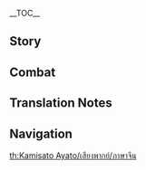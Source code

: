 {{CharacterTabs}}
{{LanguageTabs}}
{{Stub|1={{Meta/VO|rm=1}}}}
__TOC__
==Story==
{{VO/Story
|character           = Kamisato Ayato
|language            = zh
|language_s          = zh
|language_t          = zh-tw
|name_s              = 神里绫人
|name_t              = 神里綾人

<!-- Hello -->
|vo_01_01_title_s    = 初次见面…
|vo_01_01_title_t    = 初次見面…
|vo_01_01_subtitle   = Hello
|vo_01_01_file       = VO_{language}{character} Hello.ogg
|vo_01_01_tx_s       = 此前听绫华屡次提起阁下，不料公务繁忙，直至今日才有机会相见。神里家家主，神里绫人，今后请多指教了。
|vo_01_01_tx_t       = 此前聽綾華屢次提起閣下，不料公務繁忙，直至今日才有機會相見。神里家家主，神里綾人，今後請多指教了。
|vo_01_01_rm         = Cǐqián tīng Línghuá lǚcì tíqǐ géxià, bùliào gōngwù fánmáng, zhízhì jīnrì cái yǒu jīhui xiāngjiàn. Shénlǐ-jiā jiāzhǔ, Shénlǐ Língrén, jīnhòu qǐng duō zhǐjiàole.

<!-- Chats -->
|vo_02_01_title_s    = 闲聊・大少爷
|vo_02_01_title_t    = 閒聊・大少爺
|vo_02_01_subtitle   = Chat: Spoiled
|vo_02_01_file       = VO_{language}{character} Chat - Spoiled.ogg
|vo_02_01_tx_s       = 好像忘带什么东西了…算了，等想起来的时候再差人送来好了。
|vo_02_01_tx_t       = 好像忘帶什麼東西了…算了，等想起來的時候再差人送來好了。
|vo_02_01_rm         = Hǎoxiàng wàng dài shénme dōngxīle... suànle, děng xiǎngqǐlái de shíhòu zài chà rén sòng lái hǎole.
|vo_02_02_title_s    = 闲聊・收网
|vo_02_02_title_t    = 閒聊・收網
|vo_02_02_subtitle   = Chat: Reel Them In
|vo_02_02_file       = VO_{language}{character} Chat - Reel Them In.ogg
|vo_02_02_tx_s       = 暗线已经布置妥当，嗯，差不多该收网了…
|vo_02_02_tx_t       = 暗線已經佈置妥當，嗯，差不多該收網了…
|vo_02_02_rm         = Ànxiàn yǐjīng bùzhì tuǒdang, ǹg, chàbùduō gāi shōu wǎngle...
|vo_02_03_title_s    = 闲聊・恶趣味
|vo_02_03_title_t    = 閒聊・惡趣味
|vo_02_03_subtitle   = Chat: Perverse Pleasure
|vo_02_03_file       = VO_{language}{character} Chat - Perverse Pleasure.ogg
|vo_02_03_tx_s       = 一想起家臣们一脸焦急却又不敢开口阻拦的样子，就忍不住觉得有趣。呵，出来走走是不错。
|vo_02_03_tx_t       = 一想起家臣們一臉焦急卻又不敢開口阻攔的樣子，就忍不住覺得有趣。呵，出來走走是不錯。
|vo_02_03_rm         = Yī xiǎngqǐ jiāchénmen yī liǎn jiāojí què yòu bùgǎn kāikǒu zǔlán de yàngzi, jiù rěnbùzhù juédé yǒuqù. Hē, chūlái zǒuzou shì bùcuò.

<!-- Weather -->
|vo_03_01_title_s    = 下雨的时候…
|vo_03_01_title_t    = 下雨的時候…
|vo_03_01_subtitle   = When It Rains
|vo_03_01_file       = VO_{language}{character} When It Rains.ogg
|vo_03_01_tx_s       = 暂且先避下雨吧，不必着急，很快就会有人来送伞了。
|vo_03_01_tx_t       = 暫且先避下雨吧，不必著急，很快就會有人來送傘了。
|vo_03_01_rm         = Zànqiě xiān bì xiàyǔ ba, bùbì zhāojí, hěn kuài jiù huì yǒurén lái sòng sǎnle.
|vo_03_02_title_s    = 打雷的时候…
|vo_03_02_title_t    = 打雷的時候…
|vo_03_02_subtitle   = When Thunder Strikes
|vo_03_02_friendship = 4
|vo_03_02_file       = VO_{language}{character} When Thunder Strikes.ogg
|vo_03_02_tx_s       = 绫华自小害怕打雷，直到家母告诉她雷声是大御所大人的倾诉。从那时起，每逢打雷她都会神色专注，仿佛这样就能听懂大御所大人的言语。
|vo_03_02_tx_t       = 綾華自小害怕打雷，直到家母告訴她雷聲是大御所大人的傾訴。從那時起，每逢打雷她都會神色專注，彷彿這樣就能聽懂大御所大人的言語。
|vo_03_02_rm         = Línghuá zìxiǎo hàipà dǎléi, zhídào jiāmǔ gàosù tā léishēng shì dà yù suǒ dàrén de qīngsù. Cóng nàshí qǐ, měiféng dǎléi tā dūhuì shénsè zhuānzhù, fǎngfú zhèyàng jiù néng tīngdǒng Dàyùsuǒ-dàrén de yányǔ.
|vo_03_03_title_s    = 下雪的时候…
|vo_03_03_title_t    = 下雪的時候…
|vo_03_03_subtitle   = When It Snows
|vo_03_03_file       = VO_{language}{character} When It Snows.ogg
|vo_03_03_tx_s       = 如今的雪景，与多年前的那场雪…并无二致。
|vo_03_03_tx_t       = 如今的雪景，與多年前的那場雪…並無二致。
|vo_03_03_rm         = Rújīn de xuějǐng, yǔ duō niánqián de nà chǎng xuě... bìngwú'èrzhì.
|vo_03_04_title_s    = 阳光很好…
|vo_03_04_title_t    = 陽光很好…
|vo_03_04_subtitle   = When the Sun Is Out
|vo_03_04_file       = VO_{language}{character} When the Sun Is Out.ogg
|vo_03_04_tx_s       = 能悠闲晒太阳的时间可不多。
|vo_03_04_tx_t       = 能悠閒曬太陽的時間可不多。
|vo_03_04_rm         = Néng yōuxián shàitàiyáng de shíjiān kěbù duō.
|vo_03_05_title_s    = 起风的时候…
|vo_03_05_title_t    = 起風的時候…
|vo_03_05_subtitle   = When It's Windy
|vo_03_05_file       = VO_{language}{character} When It's Windy.ogg
|vo_03_05_tx_s       = 有些「突发情况」，看似细小如微风，却会影响到最终结果…呵呵。
|vo_03_05_tx_t       = 有些「突發情況」，看似細小如微風，卻會影響到最終結果…呵呵。
|vo_03_05_rm         = Yǒuxiē "túfā qíngkuàng", kànsì xìxiǎo rú wéifēng, què huì yǐngxiǎng dào zuìzhōng jiéguǒ... hēhē.
|vo_03_06_title_s    = 刮大风了…
|vo_03_06_title_t    = 颳大風了…
|vo_03_06_subtitle   = When the Wind Is Blowing
|vo_03_06_file       = VO_{language}{character} When the Wind Is Blowing.ogg
|vo_03_06_tx_s       = 大多数人会因为大风迷眼而止步不前，只有少部分人能够借势而为。
|vo_03_06_tx_t       = 大多數人會因為大風迷眼而止步不前，只有少部分人能夠借勢而為。
|vo_03_06_rm         = Dàduōshù rén huì yīnwéi dàfēng mí yǎn ér zhǐbùbùqián, zhǐyǒu shǎo bùfèn rén nénggòu jièshì ér wéi.

<!-- Greetings -->
|vo_04_01_title_s    = 早上好…
|vo_04_01_title_t    = 早安…
|vo_04_01_subtitle   = Good Morning
|vo_04_01_file       = VO_{language}{character} Good Morning.ogg
|vo_04_01_tx_s       = 早上好。清晨适宜练剑，放松身心。我一般不会让人安排公务。如何？要过上几招么？
|vo_04_01_tx_t       = 早上好。清晨適宜練劍，放鬆身心。我一般不會讓人安排公務。如何？要過上幾招嗎？
|vo_04_01_rm         = Zǎoshanghǎo. Qīngchén shìyí liàn jiàn, fàngsōng shēnxīn. Wǒ yībān bùhuì ràngrén ānpái gōngwù. Rúhé? Yào guò shàng jǐ zhāo me?
|vo_04_02_title_s    = 中午好…
|vo_04_02_title_t    = 午安…
|vo_04_02_subtitle   = Good Afternoon
|vo_04_02_file       = VO_{language}{character} Good Afternoon.ogg
|vo_04_02_tx_s       = 午饭如果有偏好的菜色，提前和家仆说就好。你是我的贵客，他们也应对你尽心尽力。
|vo_04_02_tx_t       = 午飯如果有偏好的菜色，提前和家僕說就好。{{MC|你|妳}}是我的貴客，他們也應對{{MC|你|妳}}盡心盡力。
|vo_04_02_rm         = Wǔfàn rúguǒ yǒu piānhào de càisè, tíqián hé jiā pú shuō jiù hǎo. Nǐ shì wǒ de guìkè, tāmen yě yìngduì nǐ jìnxīnjìnlì.
|vo_04_03_title_s    = 晚上好…
|vo_04_03_title_t    = 晚上好…
|vo_04_03_subtitle   = Good Evening
|vo_04_03_friendship = 4
|vo_04_03_file       = VO_{language}{character} Good Evening.ogg
|vo_04_03_tx_s       = 既然在这个时间点找我，不如留下来吃晚饭吧。
|vo_04_03_tx_t       = 既然在這個時間點找我，不如留下來吃晚飯吧。
|vo_04_03_rm         = Jìrán zài zhège shíjiān diǎn zhǎo wǒ, bùrú liú xiàlái chī wǎnfàn ba.
|vo_04_04_title_s    = 晚安…
|vo_04_04_title_t    = 晚安…
|vo_04_04_subtitle   = Good Night
|vo_04_04_file       = VO_{language}{character} Good Night.ogg
|vo_04_04_tx_s       = 到洗漱的时间了是吧，你先下去吧，我还不困…呃，是你？我最后再整理下今日的公务便好，你也早点休息。
|vo_04_04_tx_t       = 到洗漱的時間了是吧，你先下去吧，我還不睏…呃，是{{MC|你|妳}}？我最後再整理一下今日的公務便好，{{MC|你|妳}}也早點休息。
|vo_04_04_rm         = Dào xǐshù de shíjiānle shì ba, nǐ xiān xiàqù ba, wǒ hái bù kùn... E, shì nǐ? Wǒ zuìhòu zài zhěnglǐ xià jīnrì de gōngwù biàn hǎo, nǐ yě zǎodiǎn xiūxí.

<!-- About -->
|vo_05_01_title_s    = 关于{name_s}自己・代价
|vo_05_01_title_t    = 關於{name_t}自己・代價
|vo_05_01_subtitle   = About {character}: Price to Pay
|vo_05_01_file       = VO_{language}{character} About {character} - Price to Pay.ogg
|vo_05_01_tx_s       = 万事皆有代价。既然寻求常人无法企及之事，那就必然付出世人无法想象的代价。
|vo_05_01_tx_t       = 萬事皆有代價。既然尋求常人無法企及之事，那就必然付出世人無法想像的代價。
|vo_05_01_rm         = Wànshì jiē yǒu dàijià. Jìrán xúnqiú chángrén wúfǎ qǐjí zhī shì, nà jiù bìrán fùchū shìrén wúfǎ xiǎngxiàng de dàijià.
|vo_05_02_title_s    = 关于{name_s}自己・手段
|vo_05_02_title_t    = 關於{name_t}自己・手段
|vo_05_02_subtitle   = About {character}: Methodology
|vo_05_02_friendship = 4
|vo_05_02_file       = VO_{language}{character} About {character} - Methodology.ogg
|vo_05_02_tx_s       = 我并不是拘泥于手段的人，无论采取怎样的方式，只要能够取得合适的结果就好。
|vo_05_02_tx_t       = 我並不是拘泥於手段的人，無論採取怎樣的方式，只要能夠取得合適的結果就好。
|vo_05_02_rm         = Wǒ bìngbù shì jūnì yú shǒuduàn de rén, wúlùn cǎiqǔ zěnyàng de fāngshì, zhǐyào nénggòu qǔdé héshì de jiéguǒ jiù hǎo.

<!-- About Us -->
|vo_06_01_title_s    = 关于我们・趣事
|vo_06_01_title_t    = 關於我們・趣事
|vo_06_01_subtitle   = About Us: Most Entertaining
|vo_06_01_quest      = Omnipresence Over Mortals
|vo_06_01_file       = VO_{language}{character} About Us - Most Entertaining.ogg
|vo_06_01_tx_s       = 呵，我听说了你们在天领奉行那边发生的趣事。能让九条老头气得掉头发的人，真不多见。只可惜没有亲眼见证这一幕啊…
|vo_06_01_tx_t       = 呵，我聽說了{{MC|你|妳}}們在天領奉行那邊發生的趣事。能讓九條老頭氣得掉頭髮的人，真不多見。只可惜沒有親眼見證這一幕啊…
|vo_06_01_rm         = Hē, wǒ tīngshuōle nǐmen zài Tiānlǐng-fèngxíng nàbiān fāshēng de qùshì. Néng ràng jiǔ tiáo lǎotóu qì dé diào tóufǎ de rén, zhēn bù duō jiàn. Zhǐ kěxí méiyǒu qīnyǎn jiànzhèng zhè yīmù a...
|vo_06_02_title_s    = 关于我们・信任
|vo_06_02_title_t    = 關於我們・信任
|vo_06_02_subtitle   = About Us: Trust
|vo_06_02_friendship = 6
|vo_06_02_file       = VO_{language}{character} About Us - Trust.ogg
|vo_06_02_tx_s       = 信任他人不是一件容易的事，特别是对于位居高位的人来说。一旦错付了，付出生命的代价也不算少见。不过，你已经给了我信任，那我自然也不该辜负。
|vo_06_02_tx_t       = 信任他人不是一件容易的事，特別是對於位居高位的人來說。一旦錯付了，付出生命的代價也不算少見。不過，{{MC|你|妳}}已經給了我信任，那我自然也不該辜負。
|vo_06_02_rm         = 

<!-- Miscellaneous I -->
|vo_07_01_title_s    = 关于「神之眼」…
|vo_07_01_title_t    = 關於「神之眼」…
|vo_07_01_subtitle   = About the [[Vision]]
|vo_07_01_friendship = 4
|vo_07_01_file       = VO_{language}{character} About the Vision.ogg
|vo_07_01_tx_s       = 既然有「神之眼」这么方便的道具，自然是要好好利用了。能在我的手中像这样焕发光辉，它也是高兴的吧。
|vo_07_01_tx_t       = 既然有「神之眼」這麼方便的道具，自然是要好好利用了。能在我的手中像這樣煥發光輝，它也是高興的吧。
|vo_07_01_rm         = 
|vo_07_02_title_s    = 有什么想要分享…
|vo_07_02_title_t    = 有什麼想要分享…
|vo_07_02_subtitle   = Something to Share
|vo_07_02_file       = VO_{language}{character} Something to Share.ogg
|vo_07_02_tx_s       = 将落花投于暖炉之上，在炉火的炙烤下，花会短暂地恢复生机，最后一刻的红艳更是压火光一筹…倒也没有枉费短暂的一生。
|vo_07_02_tx_t       = 將落花投於暖爐之上，在爐火的炙烤下，花會短暫地恢復生機，最後一刻的紅豔更是壓火光一籌…倒也沒有枉費短暫的一生。
|vo_07_02_rm         = 
|vo_07_03_title_s    = 感兴趣的见闻…
|vo_07_03_title_t    = 感興趣的見聞…
|vo_07_03_subtitle   = Interesting Things
|vo_07_03_file       = VO_{language}{character} Interesting Things.ogg
|vo_07_03_tx_s       = 说起宠物的话，嗯，我更喜欢狗。猫自我主义的特征是不错，但只有狗会乖乖听从主人的命令。忠诚而又坦率，呵，真是惹人喜爱啊。
|vo_07_03_tx_t       = 說起寵物的話，嗯，我比較喜歡狗。貓自我主義的特徵是不錯，但只有狗會乖乖聽從主人的命令。忠誠而又坦率，呵，真是惹人喜愛啊。
|vo_07_03_rm         = 

<!-- About Others -->
|vo_08_01_title_s    = 关于神里绫华…
|vo_08_01_title_t    = 關於神里綾華…
|vo_08_01_subtitle   = About [[Kamisato Ayaka]]
|vo_08_01_friendship = 4
|vo_08_01_file       = VO_{language}{character} About Kamisato Ayaka.ogg
|vo_08_01_tx_s       = 我相信绫华的能力，但我也希望她能够保持一颗纯粹的心。权力斗争她不必参与，人世阴暗她也不必直面，这些理应由作为兄长的我来一一扫清…不小心说太多了，就当是你我之间的秘密吧。
|vo_08_01_tx_t       = 我相信綾華的能力，但我也希望她能夠保持一顆純粹的心。權力鬥爭她不必參與，人世陰暗她也不必直面，這些理應由作為兄長的我來一一掃清…不小心說太多了，就當是{{MC|你|妳}}我之間的秘密吧。
|vo_08_01_rm         = 
|vo_08_02_title_s    = 关于托马…
|vo_08_02_title_t    = 關於托馬…
|vo_08_02_subtitle   = About [[Thoma]]
|vo_08_02_friendship = 4
|vo_08_02_file       = VO_{language}{character} About Thoma.ogg
|vo_08_02_tx_s       = 托马对神里家的忠心毋庸置疑。很久以前我曾试探过他，如果不想往后被卷入无尽纷争的话，最好早日离开。他却还是留了下来，一直跟随着神里家，让我也省心不少。…现在，我完全信得过的人很少，托马算是一个。
|vo_08_02_tx_t       = 托馬對神里家的忠心毋庸置疑。很久以前我曾試探過他，如果不想往後被捲入無盡紛爭的話，最好早日離開。他卻還是留了下來，一直跟隨著神里家，讓我也省心不少…現在，我完全信得過的人很少，托馬算是一個。
|vo_08_02_rm         = 
|vo_08_03_title_s    = 关于早柚…
|vo_08_03_title_t    = 關於早柚…
|vo_08_03_subtitle   = About [[Sayu]]
|vo_08_03_friendship = 4
|vo_08_03_file       = VO_{language}{character} About Sayu.ogg
|vo_08_03_tx_s       = 她平时看起来是懒散了点，但在适当的时机，却总能给予重要帮助。你应该再清楚不过了吧？
|vo_08_03_tx_t       = 她平時看起來是懶散了點，但在適當的時機，卻總能給予重要幫助。{{MC|你|妳}}應該再清楚不過了吧？
|vo_08_03_rm         = 
|vo_08_04_title_s    = 关于宵宫…
|vo_08_04_title_t    = 關於宵宮…
|vo_08_04_subtitle   = About [[Yoimiya]]
|vo_08_04_friendship = 4
|vo_08_04_file       = VO_{language}{character} About Yoimiya.ogg
|vo_08_04_tx_s       = 那位…为人爽朗的烟花店店主么？嗯…她和神里家往来还算密切。她和绫华年龄相仿，也很投缘。绫华恐怕也不会因为她的快人快语而困扰。毕竟绫华那孩子在小时候，就能坚定地守住本心。
|vo_08_04_tx_t       = 那位…為人爽朗的煙花店店主嗎？嗯…她和神里家往來還算密切。她和綾華年齡相仿，也很投緣。綾華恐怕也不會因為她的快人快語而困擾。畢竟綾華那孩子在小時候，就能堅定地守住本心。
|vo_08_04_rm         = 
|vo_08_05_title_s    = 关于雷电将军…
|vo_08_05_title_t    = 關於雷電將軍…
|vo_08_05_subtitle   = About the [[Raiden Shogun]]
|vo_08_05_quest      = Omnipresence Over Mortals
|vo_08_05_friendship = 4
|vo_08_05_file       = VO_{language}{character} About the Raiden Shogun.ogg
|vo_08_05_tx_s       = 为了追求「永恒」，将军大人以及整个稻妻，都付出了不小的代价。伤口需要时间来愈合，作为政局的调和者，我必然会尽到我的责任。
|vo_08_05_tx_t       = 為了追求「永恆」，將軍大人以及整個稻妻，都付出了不小的代價。傷口需要時間來癒合，作為政局的調和者，我必然會盡到我的責任。
|vo_08_05_rm         = 
|vo_08_06_title_s    = 关于八重神子…
|vo_08_06_title_t    = 關於八重神子…
|vo_08_06_subtitle   = About [[Yae Miko]]
|vo_08_06_friendship = 4
|vo_08_06_file       = VO_{language}{character} About Yae Miko.ogg
|vo_08_06_tx_s       = 宫司大人于神里家有恩，可她却一直不太看得惯我，呵，恐怕你没少听她「那小子」「那小子」地称呼我吧。<br>由于业务交集，我们偶有碰面，虽说大家各怀心思，但工作起来也称得上融洽。我并不讨厌这种感觉。嗯，与聪明人一起办事，效率就是会高得多。况且就算她再讨厌我，也不得不承认如果没有我，就没人能实现得了她那些「奇思妙想」了。
|vo_08_06_tx_t       = 宮司大人於神里家有恩，可她卻一直不太看得慣我，呵，恐怕{{MC|你|妳}}沒少聽她「那小子」、「那小子」地稱呼我吧。<br>由於業務交集，我們偶有碰面，雖說大家各懷心思，但工作起來也稱得上融洽。我並不討厭這種感覺。嗯，與聰明人一起辦事，效率就是會高得多。況且就算她再討厭我，也不得不承認如果沒有我，就沒人能實現得了她那些「奇思妙想」了。
|vo_08_06_rm         = 
|vo_08_07_title_s    = 关于九条裟罗…
|vo_08_07_title_t    = 關於九條裟羅…
|vo_08_07_subtitle   = About [[Kujou Sara]]
|vo_08_07_friendship = 4
|vo_08_07_file       = VO_{language}{character} About Kujou Sara.ogg
|vo_08_07_tx_s       = 九条老头打得一手好算盘，磨砺出了一柄利剑。哼，只可惜，他没有算到，自己做不起这位执剑人。
|vo_08_07_tx_t       = 九條老頭打得一手好算盤，磨礪出了一柄利劍。哼，只可惜，他沒有算到，自己做不起這位執劍人。
|vo_08_07_rm         = 
|vo_08_08_title_s    = 关于枫原万叶…
|vo_08_08_title_t    = 關於楓原萬葉…
|vo_08_08_subtitle   = About [[Kaedehara Kazuha]]
|vo_08_08_friendship = 4
|vo_08_08_file       = VO_{language}{character} About Kaedehara Kazuha.ogg
|vo_08_08_tx_s       = 枫原家曾是神里家的下属，神里家的先祖当年未能保护他们周全，到我这里，仍有义务照拂他。虽说无法助他重振家业，但帮他逃脱天领奉行的追捕这种事还是做得到的。
|vo_08_08_tx_t       = 楓原家曾是神里家的下屬，神里家的先祖當年未能保護他們周全，到我這裡，仍有義務照拂他。雖說無法助他重振家業，但幫他逃脫天領奉行的追捕這種事還是做得到的。
|vo_08_08_rm         = 
|vo_08_09_title_s    = 关于荒泷一斗…
|vo_08_09_title_t    = 關於荒瀧一斗…
|vo_08_09_subtitle   = About [[Arataki Itto]]
|vo_08_09_friendship = 4
|vo_08_09_file       = VO_{language}{character} About Arataki Itto.ogg
|vo_08_09_tx_s       = 那家伙实在是个有趣的人。让温顺的鬼兜虫相互争斗，哈哈，有意思。嗯，虽然那次点拨实则是不经意之举，但没想到的是，他竟会直接与我称兄道弟，而且时至今日都还没发现我这位「绫人兄」的身份。呵呵，这样也好，我并不讨厌…单纯的人。
|vo_08_09_tx_t       = 那傢伙實在是個有趣的人。讓溫順的鬼兜蟲相互爭鬥，哈哈，有意思。嗯，雖然那次點撥實則是不經意之舉，但沒想到的是，他竟會直接與我稱兄道弟，而且時至今日都還沒發現我這位「綾人兄」的身分。呵呵，這樣也好，我並不討厭…單純的人。
|vo_08_09_rm         = 
|vo_08_10_title_s    = 关于凝光…
|vo_08_10_title_t    = 關於凝光…
|vo_08_10_subtitle   = About [[Ningguang]]
|vo_08_10_friendship = 4
|vo_08_10_file       = VO_{language}{character} About Ningguang.ogg
|vo_08_10_tx_s       = 璃月七星中的那位「天权」大人，嗯，她的 我也略有耳闻。说来，我还收藏有一套限量版的「璃月千年」，你感兴趣吗？我差人拿出来，我们下一盘如何？
|vo_08_10_tx_t       = 璃月七星中的那位「天權」大人，嗯，她的手段我也略有耳聞。說來，我還收藏有一套限量版的「璃月千年」，{{MC|你|妳}}感興趣嗎？我差人拿出來，我們下一盤如何？
|vo_08_10_rm_s       = 
|vo_08_10_rm_t       = 

<!-- More About -->
|vo_09_01_title_s    = 想要了解{name_s}・其一
|vo_09_01_title_t    = 想要瞭解{name_t}・其一
|vo_09_01_subtitle   = More About {character}: I
|vo_09_01_file       = VO_{language}{character} More About {character} - 01.ogg
|vo_09_01_tx_s       = 我的事情吗？有时候知道得太多不一定是好事，你应该也听说过类似的谚语吧。下次有机会再聊吧。
|vo_09_01_tx_t       = 我的事情嗎？有時候知道得太多不一定是好事，{{MC|你|妳}}應該也聽說過類似的諺語吧。下次有機會再聊吧。
|vo_09_01_rm         = 
|vo_09_02_title_s    = 想要了解{name_s}・其二
|vo_09_02_title_t    = 想要瞭解{name_t}・其二
|vo_09_02_subtitle   = More About {character}: II
|vo_09_02_file       = VO_{language}{character} More About {character} - 02.ogg
|vo_09_02_tx_s       = 品味…奇特？看来你对我有什么误解，我得澄清一下才是。多数时候，我只是喜欢看人脸上为难的表情罢了。难道这很奇怪吗？你应该也没少逗你边上的小家伙吧？
|vo_09_02_tx_t       = 品味…奇特？看來{{MC|你|妳}}對我有什麼誤解，我得澄清一下才是。多數時候，我只是喜歡看人臉上為難的表情罷了。難道這很奇怪嗎？{{MC|你|妳}}應該也沒少逗{{MC|你|妳}}邊上的小傢伙吧？
|vo_09_02_rm         = 
|vo_09_03_title_s    = 想要了解{name_s}・其三
|vo_09_03_title_t    = 想要瞭解{name_t}・其二
|vo_09_03_subtitle   = More About {character}: III
|vo_09_03_file       = VO_{language}{character} More About {character} - 03.ogg
|vo_09_03_tx_s       = 三奉行之间，表面看起来风平浪静，实际上却暗潮涌动。哼，和那些老家伙们周旋，并不是什么愉快的事，不值得细说。你只需知道…昔日是为了神里家的稳定，今日是为了稻妻的大局，我从未行有愧于神里家家主之名之事。
|vo_09_03_tx_t       = 三奉行之間，表面看起來風平浪靜，實際上卻暗潮湧動。哼，和那些老傢伙們周旋，並不是什麼愉快的事，不值得細說。{{MC|你|妳}}只需知道…昔日是為了神里家的穩定，今日是為了稻妻的大局，我從未行有愧於神里家家主之名之事。
|vo_09_03_rm         = 
|vo_09_04_title_s    = 想要了解{name_s}・其四
|vo_09_04_title_t    = 想要瞭解{name_t}・其四
|vo_09_04_subtitle   = More About {character}: IV
|vo_09_04_file       = VO_{language}{character} More About {character} - 04.ogg
|vo_09_04_tx_s       = 终末番吗？和你说说倒也无妨。那是直属于神里家家主的一支秘密部队，家父去世后，便由我接手了。我不能直接出面解决的事情，有了终末番就方便不少。里面的成员大多是孤儿，从小就被组织收养，这样才能最大程度保证忠诚，也能让人放心。
|vo_09_04_tx_t       = 終末番嗎？和{{MC|你|妳}}說說倒也無妨。那是直屬於神里家家主的一支秘密部隊，家父去世後，便由我接手了。我不能直接出面解決的事情，有了終末番就方便不少。裡面的成員大多是孤兒，從小就被組織收養，這樣才能最大程度保證忠誠，也能讓人放心。
|vo_09_04_rm         = 
|vo_09_05_title_s    = 想要了解{name_s}・其五
|vo_09_05_title_t    = 想要瞭解{name_t}・其五
|vo_09_05_subtitle   = More About {character}: V
|vo_09_05_file       = VO_{language}{character} More About {character} - 05.ogg
|vo_09_05_tx_s       = 除了终末番以外的底牌？呵，自然是有的，狡兔有三窟，更何况人呢？只是我的秘密已经说得差不多了，该来听听你的故事了吧。哦对了，在提瓦特大陆上旅行的部分就不用了，说些更久之前的吧。
|vo_09_05_tx_t       = 除了終末番以外的底牌？呵，自然是有的，狡兔有三窟，更何況人呢？只是我的秘密已經說得差不多了，該來聽聽{{MC|你|妳}}的故事了吧。喔對了，在提瓦特大陸上旅行的部分就不用了，說些更久之前的吧。
|vo_09_05_rm         = 

<!-- Miscellaneous II -->
|vo_10_01_title_s    = {name_s}的爱好…
|vo_10_01_title_t    = {name_t}的愛好…
|vo_10_01_subtitle   = {character}'s Hobbies
|vo_10_01_file       = VO_{language}{character} Hobbies.ogg
|vo_10_01_tx_s       = 爱好…小时候倒是略有一二，不过如今公务占据了大多数时间，不提也罢…嗯？你说有人把公务当成爱好？呵，这可真是…嗯…独特。
|vo_10_01_tx_t       = 愛好…小時候倒是略有一二，不過如今公務占據了大多數時間，不提也罷…嗯？{{MC|你|妳}}說有人把公務當成愛好？呵，這可真是…嗯…獨特。
|vo_10_01_rm         = 
|vo_10_02_title_s    = {name_s}的烦恼…
|vo_10_02_title_t    = {name_t}的煩惱…
|vo_10_02_subtitle   = {character}'s Troubles
|vo_10_02_file       = VO_{language}{character} Troubles.ogg
|vo_10_02_tx_s       = 烦恼吗？如果一件事让我烦恼，那就得尽快处理好。如果一个人让我烦恼，呵…
|vo_10_02_tx_t       = 煩惱嗎？如果一件事讓我煩惱，那就得盡快處理好。如果一個人讓我煩惱，呵…
|vo_10_02_rm         = 
|vo_10_03_title_s    = 喜欢的食物・个人喜好
|vo_10_03_title_t    = 喜歡的食物・個人喜好
|vo_10_03_subtitle   = Favorite Food: Personal Preference
|vo_10_03_file       = VO_{language}{character} Favorite Food - Personal Preference.ogg
|vo_10_03_tx_s       = 新奇的事物能给枯燥的日常生活带来新鲜感。最近花见坂那边新出的什锦奶茶就很不错，你也该试试。不过…日常饭菜上我没有什么偏好。每日用餐有专门的下属制定计划。对方端来什么，我就吃什么。
|vo_10_03_tx_t       = 新奇的事物能為枯燥的日常生活帶來新鮮感。最近花見坂那邊新出的什錦奶茶就很不錯，{{MC|你|妳}}也該試試。不過…日常飯菜上我沒有什麼偏好。每日用餐有專門的下屬制定計劃。對方端來什麼，我就吃什麼。
|vo_10_03_rm         = 
|vo_10_04_title_s    = 喜欢的食物・新的尝试
|vo_10_04_title_t    = 喜歡的食物・新的嘗試
|vo_10_04_subtitle   = Favorite Food: Trying New Things
|vo_10_04_friendship = 6
|vo_10_04_file       = VO_{language}{character} Favorite Food - Trying New Things.ogg
|vo_10_04_tx_s       = 差不多可以告诉我你的口味了吧？嗯？原来是这样。嗯，我记下来了。下次被问起的时候，我也回答这个吧。
|vo_10_04_tx_t       = 差不多可以告訴我{{MC|你|妳}}的口味了吧？嗯？原來是這樣。嗯，我記下來了。下次被問起的時候，我也回答這個吧。
|vo_10_04_rm         = 
|vo_10_05_title_s    = 讨厌的食物…
|vo_10_05_title_t    = 討厭的食物…
|vo_10_05_subtitle   = Least Favorite Food
|vo_10_05_file       = VO_{language}{character} Least Favorite Food.ogg
|vo_10_05_tx_s       = …啊，盐和糖弄错了。咸的水馒头…嗯，也行，给托马吃吧。
|vo_10_05_tx_t       = …啊，鹽和糖弄錯了。鹹的水饅頭…嗯，也行，給托馬吃吧。
|vo_10_05_rm         = 

<!-- Receiving a Gift -->
|vo_11_01_title_s    = 收到赠礼・其一
|vo_11_01_title_t    = 收到贈禮・其一
|vo_11_01_subtitle   = Receiving a Gift: I
|vo_11_01_file       = VO_{language}{character} Receiving a Gift - 01.ogg
|vo_11_01_tx_s       = 挺新奇的滋味。呵呵，很符合我的要求…
|vo_11_01_tx_t       = 挺新奇的滋味。呵呵，很符合我的要求…
|vo_11_01_rm         = 
|vo_11_02_title_s    = 收到赠礼・其二
|vo_11_02_title_t    = 收到贈禮・其二
|vo_11_02_subtitle   = Receiving a Gift: II
|vo_11_02_file       = VO_{language}{character} Receiving a Gift - 02.ogg
|vo_11_02_tx_s       = 原来如此。你对这道菜的理解是这样的…
|vo_11_02_tx_t       = 原來如此。{{MC|你|妳}}對這道菜的理解是這樣的…
|vo_11_02_rm         = 
|vo_11_03_title_s    = 收到赠礼・其三
|vo_11_03_title_t    = 收到贈禮・其三
|vo_11_03_subtitle   = Receiving a Gift: III
|vo_11_03_file       = VO_{language}{character} Receiving a Gift - 03.ogg
|vo_11_03_tx_s       = 给你个建议，下次把这道菜加进火锅游戏里吧。
|vo_11_03_tx_t       = 給{{MC|你|妳}}個建議，下次把這道菜加進火鍋遊戲裡吧。
|vo_11_03_rm         = 

<!-- Birthday -->
|vo_12_01_title_s    = 生日…
|vo_12_01_title_t    = 生日…
|vo_12_01_subtitle   = Birthday
|vo_12_01_file       = VO_{language}{character} Birthday.ogg
|vo_12_01_tx_s       = 生日快乐！让你体验一日社奉行，如何？<br>哦，公务我提前处理完了，你只需要享受权力带来的乐趣就好。有我陪在你身边，料想家臣们也不敢说什么。呵，放心吧。
|vo_12_01_tx_t       = 生日快樂！讓{{MC|你|妳}}體驗一日社奉行，如何？<br>喔，公務我提前處理完了，{{MC|你|妳}}只需要享受權力帶來的樂趣就好。有我陪在{{MC|你|妳}}身邊，料想家臣們也不敢說什麼。呵，放心吧。
|vo_12_01_rm         = 

<!-- Feelings About Ascension -->
|vo_13_01_title_s    = 突破的感受・起
|vo_13_01_title_t    = 突破的感受・起
|vo_13_01_subtitle   = Feelings About Ascension: Intro
|vo_13_01_ascension  = 1
|vo_13_01_file       = VO_{language}{character} Feelings About Ascension - 01.ogg
|vo_13_01_tx_s       = 能力提高了？呵，那可真是好事。
|vo_13_01_tx_t       = 能力提高了？呵，那可真是好事。
|vo_13_01_rm         = Nénglì tígāo le? Hē, nà kě zhēnshi hǎoshì.
|vo_13_02_title_s    = 突破的感受・承
|vo_13_02_title_t    = 突破的感受・承
|vo_13_02_subtitle   = Feelings About Ascension: Building Up
|vo_13_02_ascension  = 2
|vo_13_02_file       = VO_{language}{character} Feelings About Ascension - 02.ogg
|vo_13_02_tx_s       = 力量这种东西，果然只有掌握在自己手中，才能安心。
|vo_13_02_tx_t       = 力量這種東西，果然只有掌握在自己手中，才能安心。
|vo_13_02_rm         = Lìliang zhèzhǒng dōngxi, guǒrán zhǐyǒu zhǎngwò zài zìjǐ shǒu zhōng, cáinéng ānxīn.
|vo_13_03_title_s    = 突破的感受・转
|vo_13_03_title_t    = 突破的感受・轉
|vo_13_03_subtitle   = Feelings About Ascension: Climax
|vo_13_03_ascension  = 4
|vo_13_03_file       = VO_{language}{character} Feelings About Ascension - 03.ogg
|vo_13_03_tx_s       = 呵，有些人怕是要寝食难安了吧。
|vo_13_03_tx_t       = 呵，有些人怕是要寢食難安了吧。
|vo_13_03_rm         = Hē, yǒuxiērén pà shì yào qǐnshínán'ānle ba.
|vo_13_04_title_s    = 突破的感受・合
|vo_13_04_title_t    = 突破的感受・合
|vo_13_04_subtitle   = Feelings About Ascension: Conclusion
|vo_13_04_ascension  = 6
|vo_13_04_file       = VO_{language}{character} Feelings About Ascension - 04.ogg
|vo_13_04_tx_s       = 坐上家主之位以后，我少有松懈的时刻。有你在旁的这段日子，却有些奇妙。嗯…就好像在晒太阳一样吧。
|vo_13_04_tx_t       = 坐上家主之位以後，我少有鬆懈的時刻。有{{MC|你|妳}}在旁的這段日子，卻有點奇妙。嗯…就好像在曬太陽一樣吧。
|vo_13_04_rm         = 
}}

==Combat==
{{Combat VO
|character           = Kamisato Ayato
|language            = zh

<!-- Elemental Skill -->
|skill_1_tx_s        = 苍流水影。
|skill_1_tx_t        = 蒼流水影。
|skill_1_rm          = Cāngliú shuǐyǐng.
|skill_2_tx_s        = 剑影。
|skill_2_tx_t        = 劍影。
|skill_2_rm          = Jiàn yǐng.
|skill_3_file        = Elemental Skill 1 03,Elemental Skill 1 04,Elemental Skill 1 05,Elemental Skill 1 06

<!-- Elemental Burst -->
|burst_1_tx_s        = 秋水三尺。
|burst_1_tx_t        = 秋水三尺。
|burst_1_rm          = Qiūshuǐ sān chǐ.
|burst_2_tx_s        = 呵…安息吧。
|burst_2_tx_t        = 呵…安息吧。
|burst_2_rm          = Hē... ānxí ba.
|burst_3_tx_s        = 神里流…水囿！
|burst_3_tx_t        = 神里流…水囿！
|burst_3_rm          = Shénlǐ-liú... Shuǐyòu!

<!-- Sprint Start -->
|sprint-s_1_file     = Sprint Start 01,Sprint Start 02,Sprint Start 03

<!-- Deploying Wind Glider -->
|glider_1_file       = Deploying Wind Glider 01,Deploying Wind Glider 02,Deploying Wind Glider 03

|chest_1_tx_t        = 對{{MC|你|妳}}有用便好。
|chest_1_rm          = Duì nǐ yǒuyòng biàn hǎo.
|chest_2_tx_s        = 原来你需要这些吗？
|chest_2_tx_t        = 原來{{MC|你|妳}}需要這些嗎？
|chest_2_rm          = Yuánlái nǐ xūyào zhèxiē ma?
|chest_3_tx_s        = 嗯…质量还行。
|chest_3_tx_t        = 嗯…品質還行。
|chest_3_rm          = Ńg... zhìliàng hái xíng.
|low-hp_1_tx_t       = 真是有趣…
|low-hp_1_rm         = Zhēnshi yǒuqù...
|low-hp_2_tx_s       = 那么，我也认真起来吧。
|low-hp_2_tx_t       = 那麼，我也認真起來吧。
|low-hp_2_rm         = Nàme, wǒ yě rènzhēn qǐlái ba.
|low-hp_3_tx_s       = 不知鹿死谁手呢？
|low-hp_3_tx_t       = 不知鹿死誰手呢？
|low-hp_3_rm         = Bùzhī lùsǐshéishǒu ne?
|ally-low-hp_1_tx_t  = 暫且後退。
|ally-low-hp_1_rm    = 
|ally-low-hp_2_tx_s  = 冒进是大忌。
|ally-low-hp_2_tx_t  = 冒進是大忌。
|ally-low-hp_2_rm    = 
|fallen_1_tx_t       = 百密終是有一疏嗎…
|fallen_1_rm         = Bǎi mì zhōng shì yǒu yī shū me...
|fallen_2_tx_s       = 花无百日红…
|fallen_2_tx_t       = 花無百日紅…
|fallen_2_rm         = Huā wú bǎi rì hóng...
|fallen_3_tx_s       = 世事无常…
|fallen_3_tx_t       = 世事無常…
|fallen_3_rm         = Shìshì wúcháng...
|hit-l_1_tx_t        = 不過如此。
|hit-l_1_rm          = Bùguò-rúcǐ.
|hit-l_2_file        = Light Hit Taken 02,Light Hit Taken 03,Light Hit Taken 04,Light Hit Taken 05,Light Hit Taken 06

<!-- Heavy Hit Taken -->
|hit-h_1_tx_s        = 不自量力…
|hit-h_1_tx_t        = 不自量力…
|hit-h_1_rm          = Bùzìliànglì...
|hit-h_1_file        = Heavy Hit Taken 02
|hit-h_2_file        = Heavy Hit Taken 01,Heavy Hit Taken 03,Heavy Hit Taken 04,Heavy Hit Taken 05,Heavy Hit Taken 06

<!-- Joining Party -->
|join_1_tx_s         = 哦？是邀请我去散步吗？
|join_1_tx_t         = 喔？是邀請我去散步嗎？
|join_1_rm           = Ó? Shì yāoqǐng wǒ qù sànbù ma?
|join_2_tx_s         = 那么，公务就先放一边吧。
|join_2_tx_t         = 那麼公務，就先放一邊吧。
|join_2_rm_s         = Nàme, gōngwù jiù xiān fàng yībiān ba.
|join_2_rm_t         = Nàme gōngwù, jiù xiān fàng yībiān ba.
|join_3_tx_s         = 呵…余兴节目。
|join_3_tx_t         = 呵…餘興節目。
|join_3_rm           = Hē... yúxìng jiémù.

<!-- Character Idles -->
|idle_1_file         = Standby 01

<!-- Light Attack -->
|atk-l_1_file        = Light Attack 01,Light Attack 02,Light Attack 03,Light Attack 04,Light Attack 05,Light Attack 06,Light Attack 07

<!-- Mid Attack -->
|atk-m_1_file        = Mid Attack 01,Mid Attack 02,Mid Attack 03

<!-- Heavy Attack -->
|atk-h_1_file        = Heavy Attack 01,Heavy Attack 02,Heavy Attack 03

<!-- Climbing -->
|climb_1_file        = Climbing 01,Climbing 02,Climbing 03,Climbing 04,Climbing 05

<!-- Climbing Breath -->
|climb-b_1_file      = Climbing Breath 01,Climbing Breath 02,Climbing Breath 03

<!-- Jumping -->
|jump_1_file         = Jumping 01,Jumping 02,Jumping 03,Jumping 04,Jumping 05
}}

==Translation Notes==
{{Reflist|group=TN •}}

==Navigation==
{{Character Navbox|VO-ZH}}

[[th:Kamisato Ayato/เสียงพากย์/ภาษาจีน]]